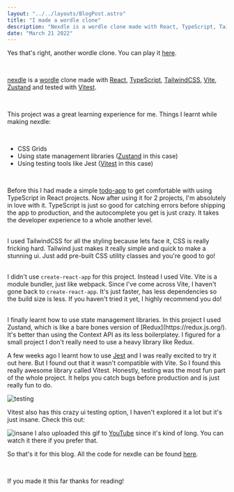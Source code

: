 ```yaml
---
layout: "../../layouts/BlogPost.astro"
title: "I made a wordle clone"
description: "Nexdle is a wordle clone made with React, TypeScript, TailwindCSS, Vite, Zustand and tested with Vitest."
date: "March 21 2022"
---
```


Yes that's right, another wordle clone. You can play it [here](https://nexdle.nexxel.dev/).

<br />

[nexdle](https://nexdle.nexxel.dev/) is a [wordle](https://www.nytimes.com/games/wordle/index.html) clone made with [React](https://reactjs.org/), [TypeScript](https://www.typescriptlang.org/), [TailwindCSS](https://tailwindcss.com/), [Vite](https://vitejs.dev/), [Zustand](https://github.com/pmndrs/zustand) and tested with [Vitest](https://vitest.dev/).

<br />

This project was a great learning experience for me. Things I learnt while making nexdle:

<br />

- CSS Grids
- Using state management libraries ([Zustand](https://github.com/pmndrs/zustand) in this case)
- Using testing tools like Jest ([Vitest](https://vitest.dev/) in this case)

<br />

Before this I had made a simple [todo-app](https://github.com/nexxeln/todo-app) to get comfortable with using TypeScript in React projects. Now after using it for 2 projects, I'm absolutely in love with it. TypeScript is just so good for catching errors before shipping the app to production, and the autocomplete you get is just crazy. It takes the developer experience to a whole another level.

<br />I used TailwindCSS for all the styling because lets face it, CSS is really
fricking hard. Tailwind just makes it really simple and quick to make a stunning
ui. Just add pre-built CSS utility classes and you're good to go!

<br />I didn't use `create-react-app` for this project. Instead I used Vite.
Vite is a module bundler, just like webpack. Since I've come across Vite, I
haven't gone back to `create-react-app`. It's just faster, has less dependencies
so the build size is less. If you haven't tried it yet, I highly recommend you
do!

<br />
I finally learnt how to use state management libraries. In this project I used Zustand,
which is like a bare bones version of [Redux](https://redux.js.org/). It's better
than using the Context API as its less boilerplatey. I figured for a small project
I don't really need to use a heavy library like Redux.
<br />

A few weeks ago I learnt how to use [Jest](https://jestjs.io/) and I was really excited to try it out here. But I found out that it wasn't compatible with Vite. So I found this really awesome library called Vitest. Honestly, testing was the most fun part of the whole project. It helps you catch bugs before production and is just really fun to do.

![testing](https://us-east-1.tixte.net/uploads/nexxel.needs.rest/Code_7Bk8VB3xBb.png)

Vitest also has this crazy ui testing option, I haven't explored it a lot but it's just insane. Check this out:

![insane](https://github.com/nexxeln/nexdle/blob/main/images/Code_Vyzc5YbawL.gif?raw=true)
I also uploaded this gif to [YouTube](https://youtu.be/2GLYNV5cQ-Y) since it's kind
of long. You can watch it there if you prefer that.

So that's it for this blog. All the code for nexdle can be found [here](https://github.com/nexxeln/nexdle/).

<br />

If you made it this far thanks for reading!
